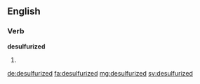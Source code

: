 ==English==

===Verb===
'''desulfurized'''

# {{past of|desulfurize}}

[[de:desulfurized]]
[[fa:desulfurized]]
[[mg:desulfurized]]
[[sv:desulfurized]]